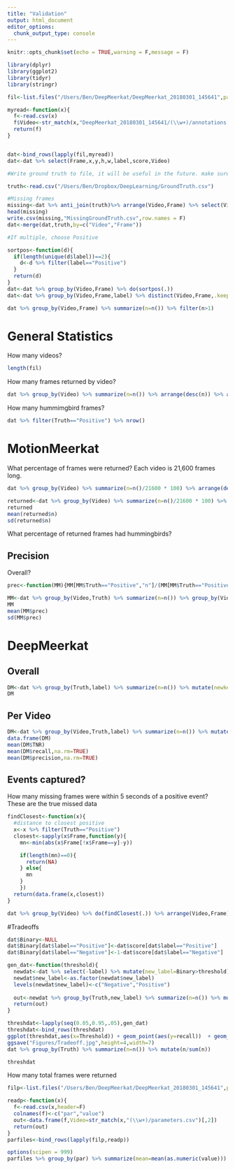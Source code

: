 ```yaml
---
title: "Validation"
output: html_document
editor_options: 
  chunk_output_type: console
---
```


```r
knitr::opts_chunk$set(echo = TRUE,warning = F,message = F)
```

```r
library(dplyr)
library(ggplot2)
library(tidyr)
library(stringr)
```

```r
fil<-list.files("/Users/Ben/DeepMeerkat/DeepMeerkat_20180301_145641",pattern="annotations.csv",recursive = T,full.names=T)

myread<-function(x){
  f<-read.csv(x)
  f$Video<-str_match(x,"DeepMeerkat_20180301_145641/(\\w+)/annotations.csv")[,2]
  return(f)
}


dat<-bind_rows(lapply(fil,myread))
dat<-dat %>% select(Frame,x,y,h,w,label,score,Video)
```

```r
#Write ground truth to file, it will be useful in the future. make sure there isn't duplicates

truth<-read.csv("/Users/Ben/Dropbox/DeepLearning/GroundTruth.csv")

#Missing frames
missing<-dat %>% anti_join(truth)%>% arrange(Video,Frame) %>% select(Video,Frame) %>% group_by(Video,Frame) %>% distinct()
head(missing)
write.csv(missing,"MissingGroundTruth.csv",row.names = F)
dat<-merge(dat,truth,by=c("Video","Frame")) 

#If multiple, choose Positive

sortpos<-function(d){
  if(length(unique(d$label))==2){
    d<-d %>% filter(label=="Positive")
  }
  return(d)
}
dat<-dat %>% group_by(Video,Frame) %>% do(sortpos(.))
dat<-dat %>% group_by(Video,Frame,label) %>% distinct(Video,Frame,.keep_all=TRUE)

dat %>% group_by(Video,Frame) %>% summarize(n=n()) %>% filter(n>1)

```

# General Statistics

How many videos?

```r
length(fil)
```

How many frames returned by video?
```r
dat %>% group_by(Video) %>% summarize(n=n()) %>% arrange(desc(n)) %>% as.data.frame()
```

How many hummimgbird frames?

```r
dat %>% filter(Truth=="Positive") %>% nrow()
```

# MotionMeerkat

What percentage of frames were returned? Each video is 21,600 frames long.

```r
dat %>% group_by(Video) %>% summarize(n=n()/21600 * 100) %>% arrange(desc(n))

returned<-dat %>% group_by(Video) %>% summarize(n=n()/21600 * 100) %>% arrange(desc(n))
returned
mean(returned$n)
sd(returned$n)
```

What percentage of returned frames had hummingbirds?

## Precision
Overall?

```r
prec<-function(MM){MM[MM$Truth=="Positive","n"]/(MM[MM$Truth=="Positive","n"] + MM[MM$Truth=="Negative","n"]) * 100}

MM<-dat %>% group_by(Video,Truth) %>% summarize(n=n()) %>% group_by(Video) %>% spread(Truth,n,fill = 0) %>% group_by(Video) %>% summarize(prec=Positive/(Negative + Positive) * 100) %>% mutate(prec=round(prec,3))
MM
mean(MM$prec)
sd(MM$prec)
```

# DeepMeerkat

## Overall

```r
DM<-dat %>% group_by(Truth,label) %>% summarize(n=n()) %>% mutate(newkey=paste(Truth,label,sep="_")) %>% ungroup() %>% select(-Truth,-label) %>% spread(newkey,n,fill=0) %>% summarize(TNR=Negative_Negative/(Negative_Negative + Negative_Positive),recall=Positive_Positive/(Positive_Positive + Positive_Negative),precision=Positive_Positive/(Positive_Positive+Negative_Positive)) %>% mutate(TNR=round(TNR,3)*100,precision=round(precision,3)*100,recall=round(recall,3)*100)
DM
```

## Per Video

```r
DM<-dat %>% group_by(Video,Truth,label) %>% summarize(n=n()) %>% mutate(newkey=paste(Truth,label,sep="_")) %>% ungroup() %>% select(-Truth,-label) %>% spread(newkey,n,fill=0) %>% group_by(Video) %>% summarize(TNR=Negative_Negative/(Negative_Negative + Negative_Positive),recall=Positive_Positive/(Positive_Positive + Positive_Negative),precision=Positive_Positive/(Positive_Positive+Negative_Positive)) %>% mutate(TNR=round(TNR,3)*100,precision=round(precision,3)*100,recall=round(recall,3)*100)
data.frame(DM)
mean(DM$TNR)
mean(DM$recall,na.rm=TRUE)
mean(DM$precision,na.rm=TRUE)
```

## Events captured?

How many missing frames were within 5 seconds of a positive event? These are the true missed data

```r
findClosest<-function(x){
  #distance to closest positive
  x<-x %>% filter(Truth=="Positive")
  closest<-sapply(x$Frame,function(y){
    mn<-min(abs(x$Frame[!x$Frame==y]-y)) 

    if(length(mn)==0){
      return(NA)
    } else{
      mn
    }
    })
  return(data.frame(x,closest))
}

dat %>% group_by(Video) %>% do(findClosest(.)) %>% arrange(Video,Frame) %>% filter(label=="Negative",Truth=="Positive") %>% filter(closest > 5)
```

#Tradeoffs

```r
dat$Binary<-NULL
dat$Binary[dat$label=="Positive"]<-dat$score[dat$label=="Positive"]
dat$Binary[dat$label=="Negative"]<-1-dat$score[dat$label=="Negative"]

gen_dat<-function(threshold){
  newdat<-dat %>% select(-label) %>% mutate(new_label=Binary>threshold) 
  newdat$new_label<-as.factor(newdat$new_label)
  levels(newdat$new_label)<-c("Negative","Positive")
  
  out<-newdat %>% group_by(Truth,new_label) %>% summarize(n=n()) %>% mutate(newkey=paste(Truth,new_label,sep="_")) %>% ungroup() %>% select(-Truth,-new_label) %>% spread(newkey,n,fill=0) %>% summarize(TNR=Negative_Negative/(Negative_Negative + Negative_Positive),recall=Positive_Positive/(Positive_Positive + Positive_Negative),precision=Positive_Positive/(Positive_Positive+Negative_Positive)) %>% mutate(TNR=round(TNR,3)*100,precision=round(precision,3)*100,recall=round(recall,3)*100) %>% mutate(Threshold=threshold)
  return(out)
}

threshdat<-lapply(seq(0.05,0.95,.05),gen_dat)
threshdat<-bind_rows(threshdat)
ggplot(threshdat,aes(x=Threshold)) + geom_point(aes(y=recall))  + geom_line(aes(y=TNR),col="red") + geom_point(aes(y=TNR),col="red") + geom_line(aes(y=recall)) + labs(y="Recall %",x="Acceptance Value") + theme_bw()
ggsave("Figures/Tradeoff.jpg",height=4,width=7)
dat %>% group_by(Truth) %>% summarize(n=n()) %>% mutate(n/sum(n))
```

```r
threshdat
```

How many total frames were returned

```r
filp<-list.files("/Users/Ben/DeepMeerkat/DeepMeerkat_20180301_145641",pattern="parameters.csv",recursive = T,full.names=T)

readp<-function(x){
  f<-read.csv(x,header=F)
  colnames(f)<-c("par","value")
  out<-data.frame(f,Video=str_match(x,"(\\w+)/parameters.csv")[,2])
  return(out)
}
parfiles<-bind_rows(lapply(filp,readp))

options(scipen = 999)
parfiles %>% group_by(par) %>% summarize(mean=mean(as.numeric(value))) 

```
